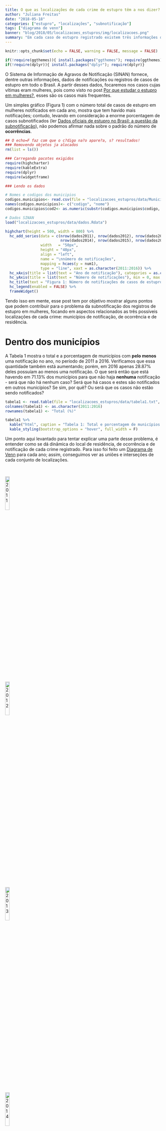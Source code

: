 ```yaml
---
title: O que as localizações de cada crime de estupro têm a nos dizer?
author: "Juliana Freitas"
date: "2018-05-18"
categories: ["estupro", "localizações", "subnotificação"]
tags: ["diagrama de venn"]
banner: "blog/2018/05/localizacoes_estupros/img/localizacoes.png"
summary: "Em cada caso de estupro registrado existem três informações de localização: município de notificação, de residência e de ocorrência. A partir disso, o foco desse post é mostrar algumas relações entre tais localizações, de forma a tentar levar um maior esclarecimento sobre fatores que levam à subnotificação."
---
```


```r
knitr::opts_chunk$set(echo = FALSE, warning = FALSE, message = FALSE)
```
```r
if(!require(ggthemes)){ install.packages("ggthemes"); require(ggthemes)}   
if(!require(dplyr)){ install.packages("dplyr"); require(dplyr)}   
```

O Sistema de Informação de Agravos de Notificação (SINAN) fornece, dentre outras informações, dados de notificações ou registros de casos de estupro em todo o Brasil. A partir desses dados, focaremos nos casos cujas vítimas eram mulheres, pois como visto no post [Por que estudar o estupro em mulheres?](https://stats4good.github.io/gesem/blog/2018/03/estupro_mulheres/), esses são os casos mais frequentes.

Um simples gráfico (Figura 1) com o número total de casos de estupro em mulheres notificados em cada ano, mostra que tem havido mais notificações; contudo, levando em consideração a enorme porcentagem de casos subnotificados (ler [Dados oficiais de estupro no Brasil: a questão da subnotificação](https://stats4good.github.io/gesem/blog/2018/05/dados_oficias_e_subnotificacao/)), não podemos afirmar nada sobre o padrão do número de __ocorrências__.

<!-- Criando e inserindo mapa -->
```r
## O echo=F faz com que o c?digo na?o apare?a, s? resultados!
### Removendo objetos ja alocados
rm(list = ls())

### Carregando pacotes exigidos
require(highcharter)
require(kableExtra)
require(dplyr)
require(widgetframe)

### Lendo os dados

# Nomes e codigos dos municipios
codigos.municipios<- read.csv(file = "localizacoes_estupros/data/Município.csv", header = FALSE, sep = ";")
names(codigos.municipios)<- c("codigo", "nome")
codigos.municipios$cod2<- as.numeric(substr(codigos.municipios$codigo, 1, 6))

# Dados SINAN
load("localizacoes_estupros/data/dados.Rdata")

highchart(height = 500, width = 800) %>%
  hc_add_series(data = c(nrow(dados2011), nrow(dados2012), nrow(dados2013),
                         nrow(dados2014), nrow(dados2015), nrow(dados2016)),
                width	= "50px",
                height = "40px",
                align = "left",
                name = "\nnúmero de notificações",
                mapping = hcaes(y = num1),
                type = "line", xaxt = as.character(2011:2016)) %>%
  hc_xAxis(title = list(text = "Ano de notificação"), categories = as.character(2011:2016)) %>%
  hc_yAxis(title = list(text = "Número de notificações"), min = 0, max = 21000, showFirstLabel = TRUE, labels = list(format = "{value}")) %>%
  hc_title(text = "Figura 1: Número de notificações de casos de estupro em mulheres no Brasil, de 2011 a 2016 (fonte: VIVA/SVS/MS).", style = list(color = gray(0.69))) %>%
  hc_legend(enabled = FALSE) %>%
  frameWidget()

```

Tendo isso em mente, esse post tem por objetivo mostrar alguns pontos que podem contribuir para o problema da subnotificação dos registros de estupro em mulheres, focando em aspectos relacionados as três possíveis localizações de cada crime: municípios de notificação, de ocorrência e de residência.

# Dentro dos municípios 

A Tabela 1 mostra o total e a porcentagem de municípios com __**pelo menos**__ uma notificação no ano, no período de 2011 a 2016. Verificamos que essa quantidade também está aumentando; porém, em 2016 apenas 28.87% deles possuíam ao menos uma notificação. O que será então que está havendo em 71.13% dos municípios para que não haja **nenhuma** notificação - será que não há nenhum caso? Será que há casos e estes são notificados em outros municípios? Se sim, por quê? Ou será que os casos não estão sendo notificados?

```r
tabela1 <- read.table(file = "localizacoes_estupros/data/tabela1.txt", header = TRUE, sep = "/")
colnames(tabela1) <- as.character(2011:2016)
rownames(tabela1) <- "Total (%)"

tabela1 %>%
  kable("html", caption = "Tabela 1: Total e porcentagem de municípios brasileiros com pelo menos uma notificação, de 2011 a 2016 (fonte: VIVA/SVS/MS).") %>%
  kable_styling(bootstrap_options = "hover", full_width = F)

```

Um ponto aqui levantado para tentar explicar uma parte desse problema, é entender como se dá dinâmica do local de residência, de ocorrência e de notificação de cada crime registrado. Para isso foi feito um [Diagrama de Venn](https://brasilescola.uol.com.br/matematica/diagrama-de-venn.htm) para cada ano; assim, conseguimos ver as uniões e interseções de cada conjunto de localizações.

<br>

<a href="img/diagrama_euler_2011.png" title="2011">
  <img class = "float_right" alt="2011" src="img/diagrama_euler_2011.png" width="16.6%" />
</a>

<a href="img/diagrama_euler_2012.png" title="2012">
  <img class = "float_right" alt="2012" src="img/diagrama_euler_2012.png" width="16.6%" />
</a>

<a href="img/diagrama_euler_2013.png" title="2013">
  <img class = "float_right" alt="2013" src="img/diagrama_euler_2013.png" width="16.6%" />
</a>

<a href="img/diagrama_euler_2014.png" title="2014">
  <img class = "float_right" alt="2014" src="img/diagrama_euler_2014.png" width="16.6%" />
</a>

<a href="img/diagrama_euler_2015.png" title="2015">
  <img class = "float_right" alt="2015" src="img/diagrama_euler_2015.png" width="16.6%" />
</a>

<a href="img/diagrama_euler_2016.png" title="2016">
  <img class = "float_right" alt="2016" src="img/diagrama_euler_2016.png" width="16.6%" />
</a>

<br></br>

A partir dos diagramas abaixo, pudemos verificar que em pouco mais da metade dos casos notificados/registrados de 2011 a 2016, essas três localizações foram iguais. No entanto, considerando as comparações 2 a 2 (ou seja, notificação x ocorrência, notificação x residência e ocorrência x residência), vimos que em geral há uma certa similaridade entre os municípios de ocorrência e residência; e certa diferença com relação ao município de notificação. Essas ideias estão melhor explicadas nos tópicos que seguem:

1) a porcentagem de casos nos quais apenas os municípios de notificação e ocorrência eram iguais (e ambos diferentes do município de residência) foi baixa, variando ao longo dos anos de 2011 a 2016, de 1.9% a 2.2%;

2) em relação aos municípios de notificação x residência, vimos que a porcentagem de casos em que essas localizações coincidiam (e diferiam do município de ocorrência) também apresentou valores baixos, variando de 3.5% a 4.3%;

3) por outro lado, uma quantidade bastante razoável dos casos registrados (de 14.6% a 16.4%) possuíam os municípios de ocorrência e residência iguais (ambos sendo diferentes do município de notificação);

4) de 16% a 17.7% dos casos registrados, o município de notificação era diferente dos demais (do de ocorrência e de residência); enquanto que de 5.1% a 5.8% tinham o município de ocorrência diferindo das demais localizações; e de 3.3% a 3.6% dos casos possuíam município de residência diferente dos outros.

(observação: esse cálculo levou em consideração somente as notificações que possuíam todas as localizações registradas.)

Isso leva a crer que, considerando os dados registrados, os casos de estupro em mulheres ocorrem no município de residência, e que uma parte razoável das vítimas se sente mais encorajada a notificar num município diferente dos de residência e ocorrência.

Não obstante a isso, pudemos ver (Tabela 2) que em todos os casos notificados havia a informação local de notificação, como se era esperado. Havia também a informação do local de residência para praticamente todos os casos. Porém, em 2011, quase 9% dos casos notificados a informação local de ocorrência estava em branco (pergunta-se: por qual motivo?). Notou-se também que essa porcentagem foi diminuindo ao longo dos anos, o que indica uma melhora no procedimento dos registros desse crime.

```r

tabela2 <- read.table(file = "localizacoes_estupros/data/tabela2.txt", header = TRUE, sep = "/")
colnames(tabela2)<- as.character(2011:2016)
rownames(tabela2)<- c("Local de notificação", "Local de ocorrência", "Local de residência")

tabela2 %>%
  kable("html", caption = "Tabela 2: Total e porcentagem de casos notificados com localização faltante, de 2011 a 2016 (fonte: VIVA/SVS/MS).") %>%
  kable_styling(bootstrap_options = "hover", full_width = F)

```

##

Por fim, buscamos argumentos em notícias para tentar respaldar a linha de pensamento exposta acima: várias vítimas relatam dificuldades no momento da notificação. O medo devido a ameaças do agressor e/ou receio de retaliação^5,7^, imensa demora no andamento dos processos^5^, sensação de impunidade para com os agressores^7^, o fato de terem que se deslocar distâncias razoáveis para notificar^1^. Muitas vítimas são encorajadas a não completar a ficha de notificação dentros dos estabelecimetos^2^. Além disso, há um processo de culpabilização da vítima em várias etapas do processo de notificação^2,3,4,5,6,7^. Sendo assim, destacamos que há uma grande responsabilidade das próprias instituições com relação ao montante de casos subnotificados.

Com isso, fica claro que, dos diversos fatores que levam à vítima a não notificar o crime de estupro, alguns podem ser resolvidos diretamente ao fornecer um local seguro e com treinamento de profissionais para o investigar o caso de forma adequada. 

** É importante notificar os casos de estupro (opções: ligar 180 ou ir ao centro de saúde mais próximo).

* Observação: os dados de 2015 e 2016 não estão consolidados.



Referências:
<!-- nota de rodapé -->

^1^ [Maioria das vítimas de estupro em AL não procura por atendimento médico](http://g1.globo.com/al/alagoas/noticia/2014/05/maioria-das-vitimas-de-estupro-em-al-nao-procura-por-atendimento-medico.html)

^2^ [“A vítima de estupro já chega na delegacia com culpa”](https://www.cartacapital.com.br/sociedade/ping-ana-rita)

^3^ [ Casos aumentam, mas estupro ainda é crime subnotificado](https://g1.globo.com/sao-paulo/noticia/saiba-o-que-caracteriza-crime-de-estupro-e-como-fazer-para-denunciar.ghtml)

^4^ [ “A cultura do estupro faz a culpa ser transferida do agressor para a vítima"](https://revistagalileu.globo.com/Ciencia/noticia/2017/08/cultura-do-estupro-faz-culpa-ser-transferida-do-agressor-para-vitima.html)

^5^ [ "Parte da impunidade no crime sexual começa antes de chegar à Justiça"](https://www.cartacapital.com.br/sociedade/parte-impunidade-no-crime-sexual-comeca-antes-de-chegar-a-justica)

^6^ [ Apenas 35% dos casos de estupro no Brasil são notificados ](https://epoca.globo.com/tempo/noticia/2016/05/apenas-35-dos-casos-de-estupro-no-brasil-sao-notificados.html)

^7^ [No RJ, só 6% dos acusados por estupro vão a julgamento](https://epoca.globo.com/tempo/noticia/2016/05/no-rj-so-6-dos-acusados-por-estupro-vao-julgamento.html)


